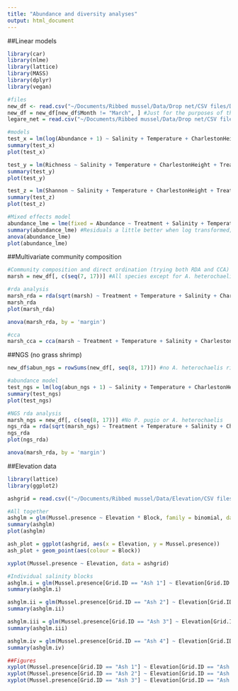 ```yaml
---
title: "Abundance and diversity analyses"
output: html_document
---
```

##Linear models
```r
library(car)
library(nlme)
library(lattice)
library(MASS)
library(dplyr)
library(vegan)

#files
new_df <- read.csv("~/Documents/Ribbed mussel/Data/Drop net/CSV files/Diversity_abundance.csv")
new_df = new_df[new_df$Month != "March", ] #Just for the purposes of this analysis!
legare_net = read.csv("~/Documents/Ribbed mussel/Data/Drop net/CSV files/Legare.csv")

#models
test_x = lm(log(Abundance + 1) ~ Salinity + Temperature + CharlestonHeight + Treatment + Datecode + Pairing, data = new_df) 
summary(test_x)
plot(test_x)

test_y = lm(Richness ~ Salinity + Temperature + CharlestonHeight + Treatment + Datecode + Pairing, data = new_df) 
summary(test_y)
plot(test_y)

test_z = lm(Shannon ~ Salinity + Temperature + CharlestonHeight + Treatment + Datecode + Pairing, data = new_df) 
summary(test_z)
plot(test_z)

#Mixed effects model
abundance_lme = lme(fixed = Abundance ~ Treatment + Salinity + Temperature + CharlestonHeight, random = ~1 | Date/Pairing, data = new_df)
summary(abundance_lme) #Residuals a little better when log transformed; salinity becomes less "important" when this happens
anova(abundance_lme)
plot(abundance_lme)

```

##Multivariate community composition
```r
#Community composition and direct ordination (trying both RDA and CCA)
marsh = new_df[, c(seq(7, 17))] #All species except for A. heterochaelis

#rda analysis
marsh_rda = rda(sqrt(marsh) ~ Treatment + Temperature + Salinity + CharlestonHeight, data = new_df) #square root transformation makes treatment significant
marsh_rda
plot(marsh_rda)

anova(marsh_rda, by = 'margin')

#cca
marsh_cca = cca(marsh ~ Treatment + Temperature + Salinity + CharlestonHeight, data=new_df) #All rows have to be greater than zero
```

##NGS (no grass shrimp)
```r
new_df$abun_ngs = rowSums(new_df[, seq(8, 17)]) #no A. heterochaelis right now because of NAs

#abundance model
test_ngs = lm(log(abun_ngs + 1) ~ Salinity + Temperature + CharlestonHeight + Treatment + Datecode + Pairing, data = new_df) 
summary(test_ngs)
plot(test_ngs)

#NGS rda analysis
marsh_ngs = new_df[, c(seq(8, 17))] #No P. pugio or A. heterochaelis
ngs_rda = rda(sqrt(marsh_ngs) ~ Treatment + Temperature + Salinity + CharlestonHeight, data = new_df) #square root transformation makes treatment significant
ngs_rda
plot(ngs_rda)

anova(marsh_rda, by = 'margin')
```


##Elevation data
```r
library(lattice)
library(ggplot2)

ashgrid = read.csv(("~/Documents/Ribbed mussel/Data/Elevation/CSV files/Ash_grids.csv"))

#All together
ashglm = glm(Mussel.presence ~ Elevation * Block, family = binomial, data = ashgrid) #will have to subset this later on
summary(ashglm)
plot(ashglm)

ash_plot = ggplot(ashgrid, aes(x = Elevation, y = Mussel.presence))
ash_plot + geom_point(aes(colour = Block))

xyplot(Mussel.presence ~ Elevation, data = ashgrid)

#Individual salinity blocks
ashglm.i = glm(Mussel.presence[Grid.ID == "Ash 1"] ~ Elevation[Grid.ID == "Ash 1"], family = binomial, data = ashgrid)
summary(ashglm.i)

ashglm.ii = glm(Mussel.presence[Grid.ID == "Ash 2"] ~ Elevation[Grid.ID == "Ash 2"], family = binomial, data = ashgrid)
summary(ashglm.ii)

ashglm.iii = glm(Mussel.presence[Grid.ID == "Ash 3"] ~ Elevation[Grid.ID == "Ash 3"], family = binomial, data = ashgrid)
summary(ashglm.iii)

ashglm.iv = glm(Mussel.presence[Grid.ID == "Ash 4"] ~ Elevation[Grid.ID == "Ash 4"], family = binomial, data = ashgrid)
summary(ashglm.iv)

##Figures 
xyplot(Mussel.presence[Grid.ID == "Ash 1"] ~ Elevation[Grid.ID == "Ash 1"], data = ashgrid)
xyplot(Mussel.presence[Grid.ID == "Ash 2"] ~ Elevation[Grid.ID == "Ash 2"], data = ashgrid)
xyplot(Mussel.presence[Grid.ID == "Ash 3"] ~ Elevation[Grid.ID == "Ash 3"], data = ashgrid)
```

